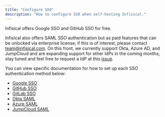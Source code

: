 ```yaml
---
title: "Configure SSO"
description: "How to configure SSO when self-hosting Infisical."
---
```


<Warning>
  Infisical offers Google SSO and GitHub SSO for free.
  
  Infisical also offers SAML SSO authentication but as paid features that can be unlocked via enterprise license; if this is of interest, please contact team@infisical.com.
  On this front, we currently support Okta, Azure AD, and JumpCloud and are expanding support for other IdPs in the coming months; stay tuned and feel free to request a IdP at this
  [issue](https://github.com/Infisical/infisical/issues/442).
</Warning>

You can view specific documentation for how to set up each SSO authentication method below:

- [Google SSO](/documentation/platform/sso/google)
- [GitHub SSO](/documentation/platform/sso/github)
- [GitLab SSO](/documentation/platform/sso/gitlab)
- [Okta SAML](/documentation/platform/sso/okta)
- [Azure SAML](/documentation/platform/sso/azure)
- [JumpCloud SAML](/documentation/platform/sso/jumpcloud)